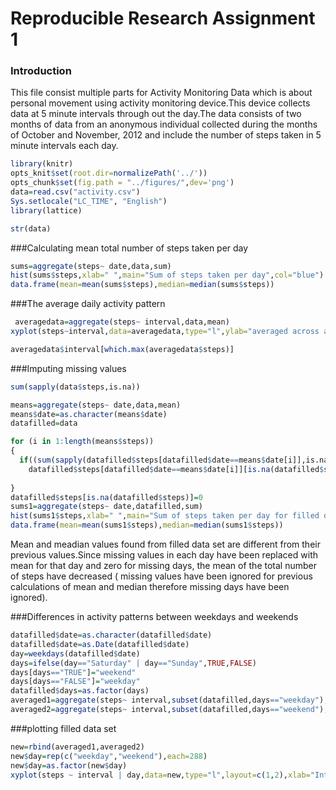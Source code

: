 
Reproducible Research Assignment 1
====================================
### Introduction
This file consist multiple parts for Activity Monitoring Data which is about personal movement using activity monitoring device.This device collects data at 5 minute intervals through out the day.The data consists of two months of data from an anonymous individual collected during the months of October and November, 2012 and include the number of steps taken in 5 minute intervals each day.


```r
library(knitr)
opts_knit$set(root.dir=normalizePath('../'))
opts_chunk$set(fig.path = "../figures/",dev='png')
data=read.csv("activity.csv")
Sys.setlocale("LC_TIME", "English")
library(lattice)

str(data)
```
###Calculating  mean total number of steps taken per day

```r
sums=aggregate(steps~ date,data,sum)
hist(sums$steps,xlab=" ",main="Sum of steps taken per day",col="blue")
data.frame(mean=mean(sums$steps),median=median(sums$steps))
```
 
###The average daily activity pattern
```r
 averagedata=aggregate(steps~ interval,data,mean)
xyplot(steps~interval,data=averagedata,type="l",ylab="averaged across all days",xlab="5-minute interval")

averagedata$interval[which.max(averagedata$steps)]
```
###Imputing missing values

```r
sum(sapply(data$steps,is.na))

means=aggregate(steps~ date,data,mean)
means$date=as.character(means$date)
datafilled=data

for (i in 1:length(means$steps))
{ 
  if((sum(sapply(datafilled$steps[datafilled$date==means$date[i]],is.na)))!=0) {
    datafilled$steps[datafilled$date==means$date[i]][is.na(datafilled$steps[datafilled$date==means$date[i]])]=means$steps[i]}
  
}
datafilled$steps[is.na(datafilled$steps)]=0
sums1=aggregate(steps~ date,datafilled,sum)
hist(sums1$steps,xlab=" ",main="Sum of steps taken per day for filled data",col="blue")
data.frame(mean=mean(sums1$steps),median=median(sums1$steps))
```
Mean and meadian values found from filled data set are different from their previous values.Since  missing values in each day  have been replaced with mean for that day and zero for missing days, the mean of the total number of steps have decreased ( missing values have been ignored for previous calculations of mean and median therefore missing days have been ignored).

###Differences in activity patterns between weekdays and weekends

```r
datafilled$date=as.character(datafilled$date)
datafilled$date=as.Date(datafilled$date)
day=weekdays(datafilled$date)
days=ifelse(day=="Saturday" | day=="Sunday",TRUE,FALSE)
days[days=="TRUE"]="weekend"
days[days=="FALSE"]="weekday"
datafilled$days=as.factor(days)
averaged1=aggregate(steps~ interval,subset(datafilled,days=="weekday"),mean)
averaged2=aggregate(steps~ interval,subset(datafilled,days=="weekend"),mean)
```

###plotting filled data set 

```r
new=rbind(averaged1,averaged2)
new$day=rep(c("weekday","weekend"),each=288)
new$day=as.factor(new$day)
xyplot(steps ~ interval | day,data=new,type="l",layout=c(1,2),xlab="Interval",ylab="Number of steps")
```






